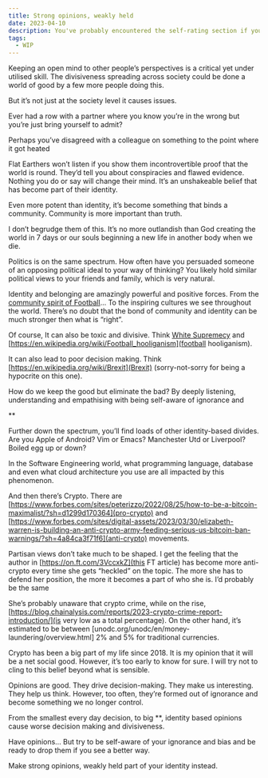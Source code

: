 ```yaml
---
title: Strong opinions, weakly held
date: 2023-04-10
description: You've probably encountered the self-rating section if you've ever written a CV. You know the one - it's where you judge yourself on a scale of one to five for each skill you possess. But before you go ahead and give yourself all the stars, let's get into your future employers' shoes and talk about the Dunning-Kruger effect.
tags:
  - WIP
---
```


Keeping an open mind to other people’s perspectives is a critical yet under utilised skill.
The divisiveness spreading across society could be done a world of good by a few more people doing this.

But it’s not just at the society level it causes issues. 

Ever had a row with a partner where you know you’re in the wrong but you’re just bring yourself to admit?

Perhaps you’ve disagreed with a colleague on something to the point where it got heated

Flat Earthers won’t listen if you show them incontrovertible proof that the world is round. They’d tell you about conspiracies and flawed evidence. Nothing you do or say will change their mind. It’s an unshakeable belief that has become part of their identity. 

Even more potent than identity, it’s become something that binds a community. Community is more important than truth.

I don’t begrudge them of this. It’s no more outlandish than God creating the world in 7 days or our souls beginning a new life in another body when we die.

Politics is on the same spectrum. How often have you persuaded someone of an opposing political ideal to your way of thinking? You likely hold similar political views to your friends and family, which is very natural.

Identity and belonging are amazingly powerful and positive forces. From the [community spirit of Football](https://www.imdb.com/title/tt14674086/)... To the inspiring cultures we see throughout the world. There’s no doubt that the bond of community and identity can be much stronger then what is “right”.

Of course, It can also be toxic and divisive. Think [White Supremecy](https://en.wikipedia.org/wiki/White_supremacy) and [https://en.wikipedia.org/wiki/Football_hooliganism](football hooliganism).

It can also lead to poor decision making. Think [https://en.wikipedia.org/wiki/Brexit](Brexit) (sorry-not-sorry for being a hypocrite on this one).

How do we keep the good but eliminate the bad? By deeply listening, understanding and empathising with  being self-aware of ignorance and 



**

Further down the spectrum, you’ll find loads of other identity-based divides. Are you Apple of Android? Vim or Emacs? Manchester Utd or Liverpool? Boiled egg up or down?

In the Software Engineering world, what programming language, database and even what cloud architecture you use are all impacted by this phenomenon.

And then there’s Crypto. There are [https://www.forbes.com/sites/peterizzo/2022/08/25/how-to-be-a-bitcoin-maximalist/?sh=d1299d170364](pro-crypto) and [https://www.forbes.com/sites/digital-assets/2023/03/30/elizabeth-warren-is-building-an-anti-crypto-army-feeding-serious-us-bitcoin-ban-warnings/?sh=4a84ca3f71f6](anti-crypto) movements.

Partisan views don’t take much to be shaped. I get the feeling that the author in [https://on.ft.com/3VccxkZ](this FT article) has become more anti-crypto every time she gets “heckled” on the topic. The more she has to defend her position, the more it becomes a part of who she is. I’d probably be the same

She’s probably unaware that crypto crime, while on the rise, [https://blog.chainalysis.com/reports/2023-crypto-crime-report-introduction/](is very low as a total percentage). On the other hand, it’s estimated to be between [unodc.org/unodc/en/money-laundering/overview.html] 2% and 5% for traditional currencies.

Crypto has been a big part of my life since 2018. It is my opinion that it will be a net social good. However, it’s too early to know for sure. I will try not to cling to this belief beyond what is sensible. 

Opinions are good. They drive decision-making. They make us interesting. They help us think. However, too often, they’re formed out of ignorance and become something we no longer control.

From the smallest every day decision, to big **, identity based opinions cause worse decision making and divisiveness.

Have opinions… But try to be self-aware of your ignorance and bias and be ready to drop them if you see a better way.

Make strong opinions, weakly held part of your identity instead.
